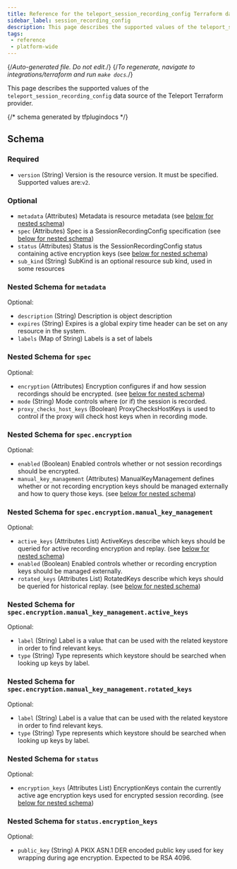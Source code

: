 ```yaml
---
title: Reference for the teleport_session_recording_config Terraform data-source
sidebar_label: session_recording_config
description: This page describes the supported values of the teleport_session_recording_config data-source of the Teleport Terraform provider.
tags:
 - reference
 - platform-wide
---
```


{/*Auto-generated file. Do not edit.*/}
{/*To regenerate, navigate to integrations/terraform and run `make docs`.*/}

This page describes the supported values of the `teleport_session_recording_config` data source of the
Teleport Terraform provider.





{/*  schema generated by tfplugindocs */}
## Schema

### Required

- `version` (String) Version is the resource version. It must be specified. Supported values are:`v2`.

### Optional

- `metadata` (Attributes) Metadata is resource metadata (see [below for nested schema](#nested-schema-for-metadata))
- `spec` (Attributes) Spec is a SessionRecordingConfig specification (see [below for nested schema](#nested-schema-for-spec))
- `status` (Attributes) Status is the SessionRecordingConfig status containing active encryption keys (see [below for nested schema](#nested-schema-for-status))
- `sub_kind` (String) SubKind is an optional resource sub kind, used in some resources

### Nested Schema for `metadata`

Optional:

- `description` (String) Description is object description
- `expires` (String) Expires is a global expiry time header can be set on any resource in the system.
- `labels` (Map of String) Labels is a set of labels


### Nested Schema for `spec`

Optional:

- `encryption` (Attributes) Encryption configures if and how session recordings should be encrypted. (see [below for nested schema](#nested-schema-for-specencryption))
- `mode` (String) Mode controls where (or if) the session is recorded.
- `proxy_checks_host_keys` (Boolean) ProxyChecksHostKeys is used to control if the proxy will check host keys when in recording mode.

### Nested Schema for `spec.encryption`

Optional:

- `enabled` (Boolean) Enabled controls whether or not session recordings should be encrypted.
- `manual_key_management` (Attributes) ManualKeyManagement defines whether or not recording encryption keys should be managed externally and how to query those keys. (see [below for nested schema](#nested-schema-for-specencryptionmanual_key_management))

### Nested Schema for `spec.encryption.manual_key_management`

Optional:

- `active_keys` (Attributes List) ActiveKeys describe which keys should be queried for active recording encryption and replay. (see [below for nested schema](#nested-schema-for-specencryptionmanual_key_managementactive_keys))
- `enabled` (Boolean) Enabled controls whether or recording encryption keys should be managed externally.
- `rotated_keys` (Attributes List) RotatedKeys describe which keys should be queried for historical replay. (see [below for nested schema](#nested-schema-for-specencryptionmanual_key_managementrotated_keys))

### Nested Schema for `spec.encryption.manual_key_management.active_keys`

Optional:

- `label` (String) Label is a value that can be used with the related keystore in order to find relevant keys.
- `type` (String) Type represents which keystore should be searched when looking up keys by label.


### Nested Schema for `spec.encryption.manual_key_management.rotated_keys`

Optional:

- `label` (String) Label is a value that can be used with the related keystore in order to find relevant keys.
- `type` (String) Type represents which keystore should be searched when looking up keys by label.





### Nested Schema for `status`

Optional:

- `encryption_keys` (Attributes List) EncryptionKeys contain the currently active age encryption keys used for encrypted session recording. (see [below for nested schema](#nested-schema-for-statusencryption_keys))

### Nested Schema for `status.encryption_keys`

Optional:

- `public_key` (String) A PKIX ASN.1 DER encoded public key used for key wrapping during age encryption. Expected to be RSA 4096.

